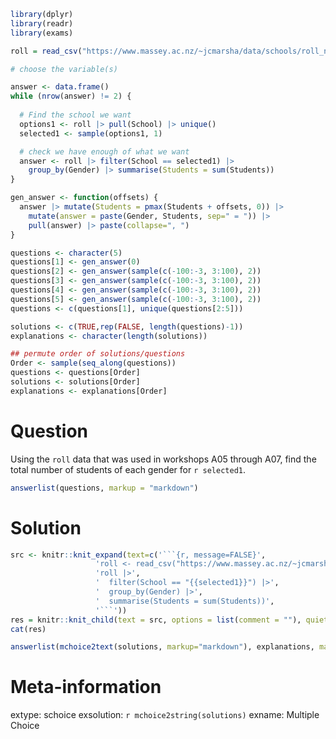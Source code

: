 ```r
library(dplyr)
library(readr)
library(exams)

roll = read_csv("https://www.massey.ac.nz/~jcmarsha/data/schools/roll_nomacrons.csv")

# choose the variable(s)

answer <- data.frame()
while (nrow(answer) != 2) {
  
  # Find the school we want
  options1 <- roll |> pull(School) |> unique()
  selected1 <- sample(options1, 1)

  # check we have enough of what we want
  answer <- roll |> filter(School == selected1) |>
    group_by(Gender) |> summarise(Students = sum(Students))
}

gen_answer <- function(offsets) {
  answer |> mutate(Students = pmax(Students + offsets, 0)) |>
    mutate(answer = paste(Gender, Students, sep=" = ")) |>
    pull(answer) |> paste(collapse=", ")
}

questions <- character(5)
questions[1] <- gen_answer(0)
questions[2] <- gen_answer(sample(c(-100:-3, 3:100), 2))
questions[3] <- gen_answer(sample(c(-100:-3, 3:100), 2))
questions[4] <- gen_answer(sample(c(-100:-3, 3:100), 2))
questions[5] <- gen_answer(sample(c(-100:-3, 3:100), 2))
questions <- c(questions[1], unique(questions[2:5]))

solutions <- c(TRUE,rep(FALSE, length(questions)-1))
explanations <- character(length(solutions))

## permute order of solutions/questions
Order <- sample(seq_along(questions))
questions <- questions[Order]
solutions <- solutions[Order]
explanations <- explanations[Order]  
```

Question
========

Using the `roll` data that was used in workshops A05 through A07, find the total number of students of each gender for `r selected1`.

```r
answerlist(questions, markup = "markdown")
```

Solution
========

```r
src <- knitr::knit_expand(text=c('```{r, message=FALSE}',
                   'roll <- read_csv("https://www.massey.ac.nz/~jcmarsha/data/schools/roll_nomacrons.csv")',
                   'roll |>',
                   '  filter(School == "{{selected1}}") |>',
                   '  group_by(Gender) |>',
                   '  summarise(Students = sum(Students))',
                   '```'))
res = knitr::knit_child(text = src, options = list(comment = ""), quiet=TRUE)
cat(res)
```

```r
answerlist(mchoice2text(solutions, markup="markdown"), explanations, markup = "markdown")
```

Meta-information
================

extype: schoice
exsolution: `r mchoice2string(solutions)`
exname: Multiple Choice

